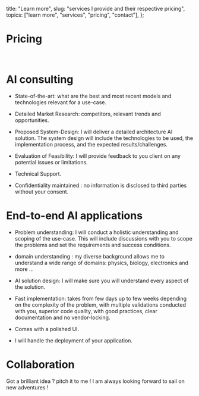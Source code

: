 
  title: "Learn more",
  slug: "services I provide and their respective pricing",
  topics: ["learn more", "services", "pricing", "contact"],
};

# Pricing

<br />

<div className="p-5 grid grid-cols-1 md:grid-cols-3  gap-x-8 gap-y-5">
  <Offer
    name="AI consulting"
    description="Discuss your AI ideas with me, I will let you know what can be done and how ! 
    state-of-the-art, a detailed market research, proposed system-design, and more !"
    price="40$/hr"
    className="bg-yellow-300 text-black md:col-span-1"
  />
  <Offer
    name="End-to-end AI applications"
    description="I will understand your problem, design an AI solution, implement it, 
    build a user interface for it, deploy it and let you judge the quality of my work !"
    price="3k$ for a prototype"
    className="bg-green-300 text-black md:col-span-1"
  />
  <Offer
    name="Collaboration"
    description="Need a hand building a digital product ? 
    I can help you with that !"
    price="contact me !"
    className="bg-purple-300 text-black md:col-span-1"
  />
</div>

# AI consulting

- State-of-the-art: what are the best and most recent models and technologies
  relevant for a use-case.

- Detailed Market Research: competitors, relevant trends and opportunities.

- Proposed System-Design: I will deliver a detailed architecture AI solution.
  The system design will include the technologies to be used, the implementation process, and the expected results/challenges.

- Evaluation of Feasibility: I will provide feedback to you client on any potential issues or limitations.

- Technical Support.

- Confidentiality maintained : no information is disclosed to third parties without your consent.

# End-to-end AI applications

- Problem understanding: I will conduct a holistic understanding and scoping of the use-case. This will include discussions with you
  to scope the problems and set the requirements and success conditions.

- domain understanding : my diverse background allows me to understand a wide range of domains: physics, biology, electronics and more ...

- AI solution design: I will make sure you will understand every aspect of the solution.

- Fast implementation: takes from few days up to few weeks depending on the complexity of the problem,
  with multiple validations conducted with you, superior code quality, with good practices, clear documentation and no vendor-locking.

- Comes with a polished UI.

- I will handle the deployment of your application.

# Collaboration

Got a brilliant idea ? pitch it to me ! I am always looking forward to sail on new adventures !

